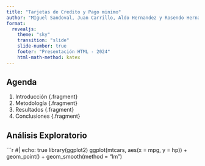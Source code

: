 ```yaml
---
title: "Tarjetas de Credito y Pago minimo"
author: "MIguel Sandoval, Juan Carrillo, Aldo Hernandez y Rosendo Hernandez"
format: 
  revealjs:
    theme: "sky"
    transition: "slide"
    slide-number: true
    footer: "Presentación HTML - 2024"
    html-math-method: katex
---
```


## Agenda

1. Introducción {.fragment}
2. Metodología {.fragment}
3. Resultados {.fragment}
4. Conclusiones {.fragment}

## Análisis Exploratorio

```r
#| echo: true
library(ggplot2)
ggplot(mtcars, aes(x = mpg, y = hp)) +
  geom_point() +
  geom_smooth(method = "lm")